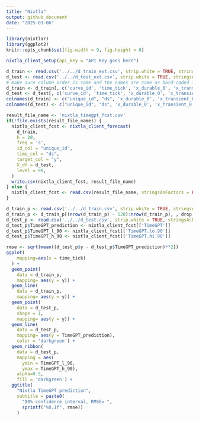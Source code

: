 ```yaml
---
title: "Nixtla"
output: github_document
date: "2025-03-06"
---
```


```r
library(nixtlar)
library(ggplot2)
knitr::opts_chunk$set(fig.width = 9, fig.height = 6)

nixtla_client_setup(api_key = "API Key goes here")
```

```r
d_train <- read.csv('../../d_train_ext.csv', strip.white = TRUE, stringsAsFactors = FALSE)
d_test <- read.csv('../../d_test_ext.csv', strip.white = TRUE, stringsAsFactors = FALSE)
# make sure column order is same and the names are same as hard-coded in .validate_exogenous()
d_train <- d_train[, c('curve_id', 'time_tick', 'x_durable_0', 'x_transient_0', 'y')]
d_test <- d_test[, c('curve_id', 'time_tick', 'x_durable_0', 'x_transient_0')]
colnames(d_train) <- c("unique_id", "ds", 'x_durable_0', 'x_transient_0', "y")
colnames(d_test) <- c("unique_id", "ds", 'x_durable_0', 'x_transient_0')
```

```r
result_file_name <- 'nixtla_timegpt_fcst.csv'
if(!file.exists(result_file_name)) {
  nixtla_client_fcst <- nixtla_client_forecast(
    d_train,
    h = 20,
    freq = 's',
    id_col = "unique_id",
    time_col = "ds",
    target_col = "y",
    X_df = d_test,
    level = 90,
  )
  write.csv(nixtla_client_fcst, result_file_name)
} else {
  nixtla_client_fcst <- read.csv(result_file_name, stringsAsFactors = FALSE, strip.white = TRUE)
}
```

```r
d_train_p <- read.csv('../../d_train.csv', strip.white = TRUE, stringsAsFactors = FALSE)
d_train_p <- d_train_p[(nrow(d_train_p) - 120):nrow(d_train_p), , drop = FALSE]
d_test_p <- read.csv('../../d_test.csv', strip.white = TRUE, stringsAsFactors = FALSE)
d_test_p$TimeGPT_prediction <- nixtla_client_fcst[['TimeGPT']]
d_test_p$TimeGPT_l_90 <- nixtla_client_fcst[['TimeGPT.lo.90']]
d_test_p$TimeGPT_h_90 <- nixtla_client_fcst[['TimeGPT.hi.90']]
```

```r
rmse <- sqrt(mean((d_test_p$y - d_test_p$TimeGPT_prediction)**2))
ggplot(
    mapping=aes(x = time_tick)
  ) +
  geom_point(
    data = d_train_p, 
    mapping= aes(y = y)) +
  geom_line(
    data = d_train_p,
    mapping= aes(y = y)) +
  geom_point(
    data = d_test_p,
    shape = 1,
    mapping= aes(y = y)) + 
  geom_line(
    data = d_test_p, 
    mapping= aes(y = TimeGPT_prediction), 
    color = 'darkgreen') +
  geom_ribbon(
    data = d_test_p,
    mapping = aes(
      ymin = TimeGPT_l_90, 
      ymax = TimeGPT_h_90), 
    alpha=0.5,
    fill = 'darkgreen') +
  ggtitle(
    "Nixtla TimeGPT prediction",
    subtitle = paste0(
      "90% confidence interval, RMSE= ",
      sprintf("%0.1f", rmse))
    )
```


